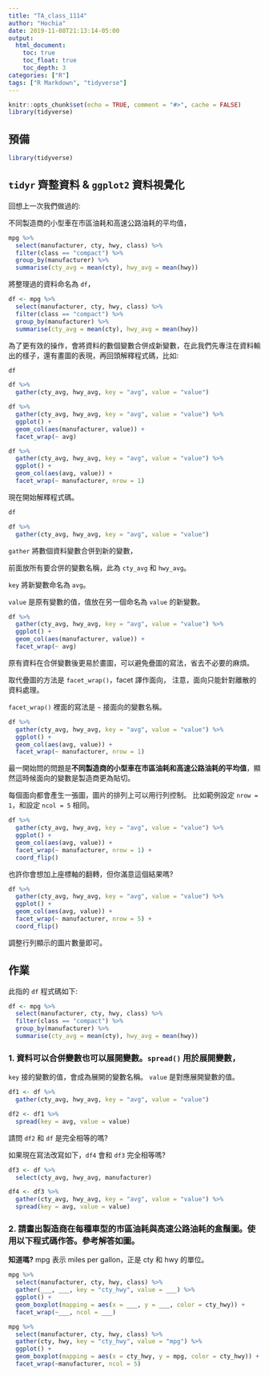 ```yaml
---
title: "TA_class_1114"
author: "Hochia"
date: 2019-11-08T21:13:14-05:00
output: 
  html_document:
    toc: true
    toc_float: true
    toc_depth: 3
categories: ["R"]
tags: ["R Markdown", "tidyverse"]
---
```


```r
knitr::opts_chunk$set(echo = TRUE, comment = "#>", cache = FALSE)
library(tidyverse)
```

## 預備

```r
library(tidyverse)
```

## `tidyr` 齊整資料 & `ggplot2` 資料視覺化

回想上一次我們做過的:

不同製造商的小型車在市區油耗和高速公路油耗的平均值，

```r
mpg %>%
  select(manufacturer, cty, hwy, class) %>%
  filter(class == "compact") %>%
  group_by(manufacturer) %>%
  summarise(cty_avg = mean(cty), hwy_avg = mean(hwy))
```

將整理過的資料命名為 `df`，

```r
df <- mpg %>%
  select(manufacturer, cty, hwy, class) %>%
  filter(class == "compact") %>%
  group_by(manufacturer) %>%
  summarise(cty_avg = mean(cty), hwy_avg = mean(hwy))
```

為了更有效的操作，會將資料的數個變數合併成新變數，在此我們先專注在資料輸出的樣子，還有畫圖的表現，再回頭解釋程式碼，比如:

```r
df

df %>% 
  gather(cty_avg, hwy_avg, key = "avg", value = "value")
```

```r
df %>% 
  gather(cty_avg, hwy_avg, key = "avg", value = "value") %>%
  ggplot() +
  geom_col(aes(manufacturer, value)) +
  facet_wrap(~ avg)
```

```r
df %>% 
  gather(cty_avg, hwy_avg, key = "avg", value = "value") %>%
  ggplot() +
  geom_col(aes(avg, value)) +
  facet_wrap(~ manufacturer, nrow = 1)
```

現在開始解釋程式碼。

```r
df

df %>% 
  gather(cty_avg, hwy_avg, key = "avg", value = "value")
```

`gather` 將數個資料變數合併到新的變數，

前面放所有要合併的變數名稱，此為 `cty_avg` 和 `hwy_avg`。

`key` 將新變數命名為 `avg`。

`value` 是原有變數的值，值放在另一個命名為 `value` 的新變數。

```r
df %>% 
  gather(cty_avg, hwy_avg, key = "avg", value = "value") %>%
  ggplot() +
  geom_col(aes(manufacturer, value)) +
  facet_wrap(~ avg)
```

原有資料在合併變數後更易於畫圖，可以避免疊圖的寫法，省去不必要的麻煩。

取代疊圖的方法是 `facet_wrap()`，facet 譯作面向，
注意，面向只能針對離散的資料處理。

`facet_wrap()` 裡面的寫法是 `~` 接面向的變數名稱。

```r
df %>% 
  gather(cty_avg, hwy_avg, key = "avg", value = "value") %>%
  ggplot() +
  geom_col(aes(avg, value)) +
  facet_wrap(~ manufacturer, nrow = 1)
```

最一開始問的問題是**不同製造商的小型車在市區油耗和高速公路油耗的平均值**，顯然這時候面向的變數是製造商更為貼切。

每個面向都會產生一張圖，圖片的排列上可以用行列控制。
比如範例設定 `nrow = 1`，和設定 `ncol = 5` 相同。

```r
df %>% 
  gather(cty_avg, hwy_avg, key = "avg", value = "value") %>%
  ggplot() +
  geom_col(aes(avg, value)) +
  facet_wrap(~ manufacturer, nrow = 1) +
  coord_flip()
```

也許你會想加上座標軸的翻轉，但你滿意這個結果嗎?

```r
df %>% 
  gather(cty_avg, hwy_avg, key = "avg", value = "value") %>%
  ggplot() +
  geom_col(aes(avg, value)) +
  facet_wrap(~ manufacturer, nrow = 5) +
  coord_flip()
```

調整行列顯示的圖片數量即可。

## 作業

此指的 `df` 程式碼如下:

```r
df <- mpg %>%
  select(manufacturer, cty, hwy, class) %>%
  filter(class == "compact") %>%
  group_by(manufacturer) %>%
  summarise(cty_avg = mean(cty), hwy_avg = mean(hwy))
```

### 1. 資料可以合併變數也可以展開變數。`spread()` 用於展開變數，
`key` 接的變數的值，會成為展開的變數名稱。
`value` 是對應展開變數的值。

```r
df1 <- df %>% 
  gather(cty_avg, hwy_avg, key = "avg", value = "value")

df2 <- df1 %>%
  spread(key = avg, value = value)
```

請問 `df2` 和 `df` 是完全相等的嗎?

如果現在寫法改寫如下，`df4` 會和 `df3` 完全相等嗎?

```r
df3 <- df %>%
  select(cty_avg, hwy_avg, manufacturer)

df4 <- df3 %>% 
  gather(cty_avg, hwy_avg, key = "avg", value = "value") %>%
  spread(key = avg, value = value)
```

### 2. 請畫出製造商在每種車型的市區油耗與高速公路油耗的盒鬚圖。使用以下程式碼作答。參考解答如圖。

**知道嗎?** mpg 表示 miles per gallon，正是 cty 和 hwy 的單位。

```r
mpg %>%
  select(manufacturer, cty, hwy, class) %>%
  gather(___, ___, key = "cty_hwy", value = ___) %>%
  ggplot() +
  geom_boxplot(mapping = aes(x = ___, y = ___, color = cty_hwy)) +
  facet_wrap(~___, ncol = ___)
```

```r
mpg %>%
  select(manufacturer, cty, hwy, class) %>%
  gather(cty, hwy, key = "cty_hwy", value = "mpg") %>%
  ggplot() +
  geom_boxplot(mapping = aes(x = cty_hwy, y = mpg, color = cty_hwy)) +
  facet_wrap(~manufacturer, ncol = 5)
```

